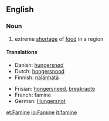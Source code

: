 ==English==
===Noun===
{{wikipedia}}

#extreme [[shortage]] of [[food]] in a region

====Translations====
{{top}}
* Danish: [[hungersnød]] {{c}}
* Dutch: [[hongersnood]] {{m}}
* Finnish: [[nälänhätä]]
{{mid}}
* Frisian: [[hongersneed]], [[breakrapte]]
* French: famine {{f}}
* German: [[Hungersnot]] {{f}}
{{bottom}}

[[et:Famine]]
[[io:Famine]]
[[it:famine]]